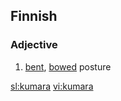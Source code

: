 ==Finnish==

===Adjective===
{{fi-adj|kumar|type=koira|comp=ampi|sup=in}}

# [[bent]], [[bowed]] posture

[[sl:kumara]]
[[vi:kumara]]